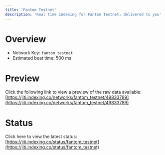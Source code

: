 ```yaml
---
title: 'Fantom Testnet'
description: 'Real time indexing for Fantom Testnet; delivered to you'
---
```


# Overview
- Network Key: `fantom_testnet`
- Estimated beat time: 500 ms

# Preview
Click the following link to view a preview of the raw data available: [https://jiti.indexing.co/networks/fantom_testnet/49833789](https://jiti.indexing.co/networks/fantom_testnet/49833789)

# Status
Click here to view the latest status: [https://jiti.indexing.co/status/fantom_testnet](https://jiti.indexing.co/status/fantom_testnet)
